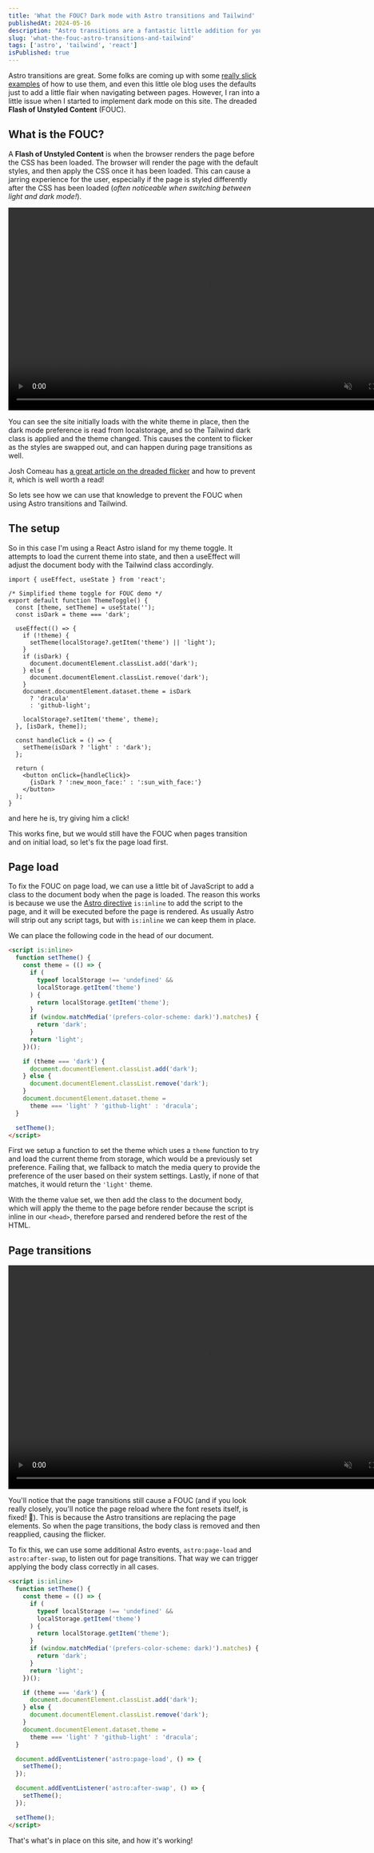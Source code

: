 ```yaml
---
title: 'What the FOUC? Dark mode with Astro transitions and Tailwind'
publishedAt: 2024-05-16
description: "Astro transitions are a fantastic little addition for your static sites. Built on top of Web APIs they allow for a little flair for your blog with little implementation. However, they can cause the dreaded Flash of Unstyled Content - let's see how we can fix that."
slug: 'what-the-fouc-astro-transitions-and-tailwind'
tags: ['astro', 'tailwind', 'react']
isPublished: true
---
```



Astro transitions are great. Some folks are coming up with some [really slick examples](https://spotify-astro-transitions.vercel.app/) of how to use them, and even this little ole blog uses the defaults just to add a little flair when navigating between pages. However, I ran into a little issue when I started to implement dark mode on this site. The dreaded **Flash of Unstyled Content** (FOUC).

## What is the FOUC?

A **Flash of Unstyled Content** is when the browser renders the page before the CSS has been loaded. The browser will render the page with the default styles, and then apply the CSS once it has been loaded. This can cause a jarring experience for the user, especially if the page is styled differently after the CSS has been loaded (_often noticeable when switching between light and dark mode!_).

<video width='800' height='406' controls='' autoPlay muted loop>
  <source src={foucIssue} type='video/webm' />
  Your browser does not support the video tag. You can download the video
  anyway.
</video>

You can see the site initially loads with the white theme in place, then the dark mode preference is read from localstorage, and so the Tailwind dark class is applied and the theme changed. This causes the content to flicker as the styles are swapped out, and can happen during page transitions as well.

Josh Comeau has [a great article on the dreaded flicker](https://www.joshwcomeau.com/react/dark-mode/) and how to prevent it, which is well worth a read!

So lets see how we can use that knowledge to prevent the FOUC when using Astro transitions and Tailwind.

## The setup

So in this case I'm using a React Astro island for my theme toggle. It attempts to load the current theme into state, and then a useEffect will adjust the document body with the Tailwind class accordingly.

```tsx title="ThemeToggle.tsx"
import { useEffect, useState } from 'react';

/* Simplified theme toggle for FOUC demo */
export default function ThemeToggle() {
  const [theme, setTheme] = useState('');
  const isDark = theme === 'dark';

  useEffect(() => {
    if (!theme) {
      setTheme(localStorage?.getItem('theme') || 'light');
    }
    if (isDark) {
      document.documentElement.classList.add('dark');
    } else {
      document.documentElement.classList.remove('dark');
    }
    document.documentElement.dataset.theme = isDark
      ? 'dracula'
      : 'github-light';

    localStorage?.setItem('theme', theme);
  }, [isDark, theme]);

  const handleClick = () => {
    setTheme(isDark ? 'light' : 'dark');
  };

  return (
    <button onClick={handleClick}>
      {isDark ? ':new_moon_face:' : ':sun_with_face:'}
    </button>
  );
}
```

and here he is, try giving him a click!

<ThemeToggle client:load />

This works fine, but we would still have the FOUC when pages transition and on initial load, so let's fix the page load first.

## Page load

To fix the FOUC on page load, we can use a little bit of JavaScript to add a class to the document body when the page is loaded. The reason this works is because we use the [Astro directive](https://docs.astro.build/en/reference/directives-reference/#isinline) `is:inline` to add the script to the page, and it will be executed before the page is rendered. As usually Astro will strip out any script tags, but with `is:inline` we can keep them in place.

We can place the following code in the head of our document.

```html title="page-load-fix.html"
<script is:inline>
  function setTheme() {
    const theme = (() => {
      if (
        typeof localStorage !== 'undefined' &&
        localStorage.getItem('theme')
      ) {
        return localStorage.getItem('theme');
      }
      if (window.matchMedia('(prefers-color-scheme: dark)').matches) {
        return 'dark';
      }
      return 'light';
    })();

    if (theme === 'dark') {
      document.documentElement.classList.add('dark');
    } else {
      document.documentElement.classList.remove('dark');
    }
    document.documentElement.dataset.theme =
      theme === 'light' ? 'github-light' : 'dracula';
  }

  setTheme();
</script>
```

First we setup a function to set the theme which uses a `theme` function to try and load the current theme from storage, which would be a previously set preference. Failing that, we fallback to match the media query to provide the preference of the user based on their system settings. Lastly, if none of that matches, it would return the `'light'` theme.

With the theme value set, we then add the class to the document body, which will apply the theme to the page before render because the script is inline in our `<head>`, therefore parsed and rendered before the rest of the HTML.

## Page transitions

<video width='800' height='448' controls='' autoPlay muted loop>
  <source src={foucFix} type='video/webm' />
  Your browser does not support the video tag. You can download the video
  anyway.
</video>

You'll notice that the page transitions still cause a FOUC (and if you look really closely, you'll notice the page reload where the font resets itself, is fixed! 🎉). This is because the Astro transitions are replacing the page elements. So when the page transitions, the body class is removed and then reapplied, causing the flicker.

To fix this, we can use some additional Astro events, `astro:page-load` and `astro:after-swap`, to listen out for page transitions. That way we can trigger applying the body class correctly in all cases.

```html title="page-transition-fix.html" ins={25-31}
<script is:inline>
  function setTheme() {
    const theme = (() => {
      if (
        typeof localStorage !== 'undefined' &&
        localStorage.getItem('theme')
      ) {
        return localStorage.getItem('theme');
      }
      if (window.matchMedia('(prefers-color-scheme: dark)').matches) {
        return 'dark';
      }
      return 'light';
    })();

    if (theme === 'dark') {
      document.documentElement.classList.add('dark');
    } else {
      document.documentElement.classList.remove('dark');
    }
    document.documentElement.dataset.theme =
      theme === 'light' ? 'github-light' : 'dracula';
  }

  document.addEventListener('astro:page-load', () => {
    setTheme();
  });

  document.addEventListener('astro:after-swap', () => {
    setTheme();
  });

  setTheme();
</script>
```

That's what's in place on this site, and how it's working!

<PostFooter />
